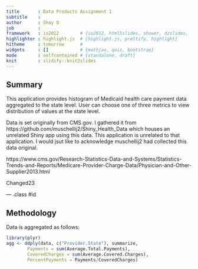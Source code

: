```yaml
---
title       : Data Products Assignment 1
subtitle    : 
author      : Shay O
job         : 
framework   : io2012        # {io2012, html5slides, shower, dzslides, ...}
highlighter : highlight.js  # {highlight.js, prettify, highlight}
hitheme     : tomorrow      # 
widgets     : []            # {mathjax, quiz, bootstrap}
mode        : selfcontained # {standalone, draft}
knit        : slidify::knit2slides
---
```


## Summary

This application provides histogram of Medicaid health care payment data aggregated to the state level. User can choose one of three metrics to view distribution of values at the state level.

Data is set originally from CMS.gov. I gathered it from https://github.com/muschellij2/Shiny_Health_Data which houses an unrelated Shiny app using this data. This application is unrelated to that application. I would jsut like to acknowledge muschellij2 had collected this data original.

https://www.cms.gov/Research-Statistics-Data-and-Systems/Statistics-Trends-and-Reports/Medicare-Provider-Charge-Data/Physician-and-Other-Supplier2013.html

Changed23

--- .class #id 

## Methodology

Data is aggregated as follows:
```r
library(plyr)
agg <- ddply(data, c("Provider.State"), summarize, 
        Payments = sum(Average.Total.Payments),              
        CoveredCharges = sum(Average.Covered.Charges),
        PercentPayments = Payments/CoveredCharges)
```


